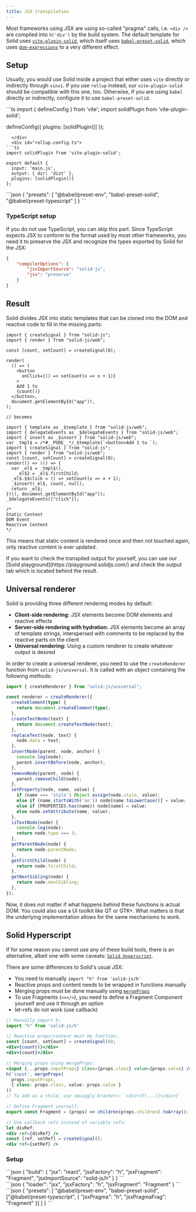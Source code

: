 ```yaml
---
title: JSX transpilation
---
```


Most frameworks using JSX are using so-called "pragma" calls, i.e. `<div />` are compiled into `h('div')` by the build system. The default template for Solid uses [`vite-plugin-solid`](https://github.com/solidjs/vite-plugin-solid), which itself uses [`babel-preset-solid`](https://github.com/solidjs/solid/tree/main/packages/babel-preset-solid), which uses [`dom-expressions`](https://github.com/ryansolid/dom-expressions) to a very different effect.

## Setup

Usually, you would use Solid inside a project that either uses `vite` directly or indirectly through `vinxi`. If you use `rollup` instead, our `vite-plugin-solid` should be compatible with this one, too. Otherwise, if you are using `babel` directly or indirectly, configure it to use `babel-preset-solid`.

<TabsCodeBlocks>
  <div id="vite.config.ts">
```ts
import { defineConfig } from 'vite';
import solidPlugin from 'vite-plugin-solid';

defineConfig({ plugins: [solidPlugin()] });
```
  </div>
  <div id="rollup.config.ts">
```ts
import solidPlugin from 'vite-plugin-solid';

export default {
  input: 'main.js',
  output: { dir: 'dist' },
  plugins: [solidPlugin()]
};
```
  </div>
  <div id="babel.config.json">
```json
{
  "presets": [
    "@babel/preset-env",
    "babel-preset-solid",
    "@babel/preset-typescript"
  ]
}
```
  </div>
</TabsCodeBlocks>

### TypeScript setup

If you do not use TypeScript, you can skip this part. Since TypeScript expects JSX to conform to the format used by most other frameworks, you need it to preserve the JSX and recognize the types exported by Solid for the JSX:

```json title="tsconfig.json (Excerpt)"
{
	"compilerOptions": {
		"jsxImportSource": "solid-js",
		"jsx": "preserve"
	}
}
```

## Result

Solid divides JSX into static templates that can be cloned into the DOM and reactive code to fill in the missing parts:

```tsx {"1":8,10-11,13,19,22,27-28,31,36} {"2":9,20,29,33,37} {"3":12,21,30,38}
import { createSignal } from "solid-js";
import { render } from "solid-js/web";

const [count, setCount] = createSignal(0);

render(
  () => (
    <button
      onClick={() => setCount(x => x + 1)}
    >
    Add 1 to
    {count()}
  </button>,
  document.getElementById("app")!,
);

// becomes

import { template as _$template } from "solid-js/web";
import { delegateEvents as _$delegateEvents } from "solid-js/web";
import { insert as _$insert } from "solid-js/web";
var _tmpl$ = /*#__PURE__*/_$template(`<button>Add 1 to `);
import { createSignal } from "solid-js";
import { render } from "solid-js/web";
const [count, setCount] = createSignal(0);
render(() => (() => {
  var _el$ = _tmpl$(),
    _el$2 = _el$.firstChild;
  _el$.$$click = () => setCount(x => x + 1);
  _$insert(_el$, count, null);
  return _el$;
})(), document.getElementById("app"));
_$delegateEvents(["click"]);

/*
Static Content
DOM Event
Reactive Content
*/
```

This means that static content is rendered once and then not touched again, only reactive content is ever updated.

<Callout>
If you want to check the transpiled output for yourself, you can use our [Solid playground](https://playground.solidjs.com/) and check the output tab which is located behind the result.
</Callout>

## Universal renderer

Solid is providing three different rendering modes by default:

- **Client-side rendering:** JSX elements become DOM elements and reactive effects
- **Server-side rendering with hydration:** JSX elements become an array of template strings, interspersed with comments to be replaced by the reactive parts on the client
- **Universal rendering:** Using a custom renderer to create whatever output is desired

In order to create a universal renderer, you need to use the `createRenderer` function from `solid-js/universal`. It is called with an object containing the following methods:

```ts
import { createRenderer } from "solid-js/universal";

const renderer = createRenderer({
  createElement(type) {
    return document.createElement(type);
  },
  createTextNode(text) {
    return document.createTextNode(text);
  },
  replaceText(node, text) {
    node.data = text;
  },
  insertNode(parent, node, anchor) {
    console.log(node);
    parent.insertBefore(node, anchor);
  },
  removeNode(parent, node) {
    parent.removeChild(node);
  },
  setProperty(node, name, value) {
    if (name === 'style') Object.assign(node.style, value);
    else if (name.startsWith('on')) node[name.toLowerCase()] = value;
    else if (PROPERTIES.has(name)) node[name] = value;
    else node.setAttribute(name, value);
  },
  isTextNode(node) {
    console.log(node);
    return node.type === 3;
  },
  getParentNode(node) {
    return node.parentNode;
  },
  getFirstChild(node) {
    return node.firstChild;
  },
  getNextSibling(node) {
    return node.nextSibling;
  },
});
```

Now, it does not matter if what happens behind these functions is actual DOM. You could also use a UI toolkit like QT or GTK+. What matters is that the underlying implementation allows for the same mechanisms to work.

## Solid Hyperscript

If for some reason you cannot use any of these build tools, there is an alternative, albeit one with some caveats: [`Solid Hyperscript`](https://github.com/solidjs/solid/tree/main/packages/solid/h).

There are some differences to Solid's usual JSX: 

- You need to manually `import "h" from 'solid-js/h'`
- Reactive props and content needs to be wrapped in functions manually
- Merging props must be done manually using [`mergeProps`](/reference/reactive-utilities/merge-props)
- To use Fragments (`<></>`), you need to define a Fragment Component yourself and use it through an option
- let-refs do not work (use callback)

```jsx del={6,10,21-22} ins={7,11-14,23-24}
// Manually import h:
import "h" from 'solid-js/h'

// Reactive props/content must be function:
const [count, setCount] = createSignal(0);
<div>{count()}</div>
<div>{count}</div>

// Merging props using mergeProps:
<input {...props.inputProps} class={props.class} value={props.value} />
h('input', mergeProps(
  props.inputProps,
  { class: props.class, value: props.value }
))
// To add as a child, use squiggly brackets: `<div>{h(...)}</div>}`

// Define Fragment yourself:
export const Fragment = (props) => children(props.children).toArray();

// Use callback refs instead of variable refs:
let divRef;
<div ref={divRef} />
const [ref, setRef] = createSignal();
<div ref={setRef} />
```

### Setup

<TabsCodeBlocks>
  <div id="tsconfig.json">
```json
{
  "build": {
    "jsx": "react",
    "jsxFactory": "h",
    "jsxFragment": "Fragment",
    "jsxImportSource": "solid-js/h"
  }
}
```
  </div>
  <div id="esbuild.json">
```json
{
  "loader": "jsx",
  "jsxFactory": "h",
  "jsxFragment": "Fragment"
}
```
  </div>
  <div id="babel.config.json">
```json
{
  "presets": [
    "@babel/preset-env",
    "babel-preset-solid",
    ["@babel/preset-typescript", {
      "jsxPragma": "h",
      "jsxPragmaFrag": "Fragment"
    }]
  ]
}
```
  </div>
</TabsCodeBlocks>